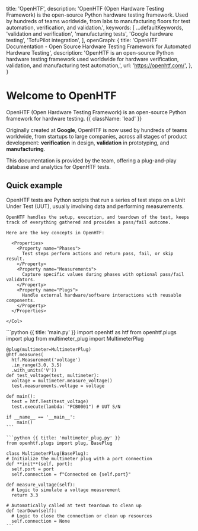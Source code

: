

  title: 'OpenHTF',
  description:
    'OpenHTF (Open Hardware Testing Framework) is the open-source Python hardware testing framework. Used by hundreds of teams worldwide, from labs to manufacturing floors for test automation, verification, and validation.',
  keywords: [
    ...defaultKeywords,
    'validation and verification',
    'manufacturing tests',
    'Google hardware testing',
    'TofuPilot integration',
  ],
  openGraph: {
    title:
      'OpenHTF Documentation - Open Source Hardware Testing Framework for Automated Hardware Testing',
    description:
      'OpenHTF is an open-source Python hardware testing framework used worldwide for hardware verification, validation, and manufacturing test automation,',
    url: 'https://openhtf.com/',
  },
}

<HeroPattern />

# Welcome to OpenHTF

OpenHTF (Open Hardware Testing Framework) is an open-source Python framework for hardware testing. {{ className: 'lead' }}

Originally created at **Google**, OpenHTF is now used by hundreds of teams worldwide, from startups to large companies, across all stages of product development: **verification** in design, **validation** in prototyping, and **manufacturing**.

<LogoCloud />

This documentation is provided by the <TofuPilotLink utmMedium="landing" /> team, offering a plug-and-play database and analytics for OpenHTF tests.

## Quick example

<Row>
  <Col>
    OpenHTF tests are Python scripts that run a series of test steps on a Unit Under Test (UUT), usually involving data and performing measurements.

    OpenHTF handles the setup, execution, and teardown of the test, keeps track of everything gathered and provides a pass/fail outcome.

    Here are the key concepts in OpenHTF:

      <Properties>
        <Property name="Phases">
          Test steps perform actions and return pass, fail, or skip result.
        </Property>
        <Property name="Measurements">
          Capture specific values during phases with optional pass/fail validators.
        </Property>
        <Property name="Plugs">
          Handle external hardware/software interactions with reusable components.
        </Property>
      </Properties>

    </Col>

<Col>
  <CodeGroup title="Example">
    ```python {{ title: 'main.py' }}
    import openhtf as htf
    from openhtf.plugs import plug
    from multimeter_plug import MultimeterPlug

    @plug(multimeter=MultimeterPlug)
    @htf.measures(
      htf.Measurement('voltage')
      .in_range(3.0, 3.5)
      .with_units('V'))
    def test_voltage(test, multimeter):
      voltage = multimeter.measure_voltage()
      test.measurements.voltage = voltage

    def main():
      test = htf.Test(test_voltage)
      test.execute(lambda: "PCB0001") # UUT S/N

    if __name__ == '__main__':
        main()
    ```

    ```python {{ title: 'multimeter_plug.py' }}
    from openhtf.plugs import plug, BasePlug

    class MultimeterPlug(BasePlug):
    # Initialize the multimeter plug with a port connection
    def **init**(self, port):
      self.port = port
      self.connection = f"Connected on {self.port}"

    def measure_voltage(self):
      # Logic to simulate a voltage measurement
      return 3.3

    # Automatically called at test teardown to clean up
    def tearDown(self):
      # Logic to close the connection or clean up resources
      self.connection = None
    ```

  </CodeGroup>
</Col>
</Row>
